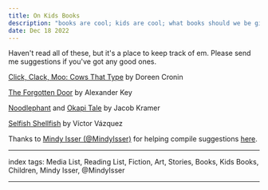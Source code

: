 ```yaml
---
title: On Kids Books
description: "books are cool; kids are cool; what books should we be giving to kids to learn from?"
date: Dec 18 2022
---
```


Haven't read all of these, but it's a place to keep track of em. Please send me suggestions if you've got any good ones.

[Click, Clack, Moo: Cows That Type](https://www.goodreads.com/book/show/766955.Click_Clack_Moo) by Doreen Cronin

[The Forgotten Door](https://www.goodreads.com/en/book/show/409320.The_Forgotten_Door) by Alexander Key

[Noodlephant](https://www.goodreads.com/book/show/40510934-noodlephant) and [Okapi Tale](https://www.goodreads.com/book/show/53348129-okapi-tale) by Jacob Kramer

[Selfish Shellfish](https://www.goodreads.com/book/show/33348194-selfish-shellfish) by Víctor Vázquez

Thanks to [Mindy Isser (@MindyIsser)](https://twitter.com/mindyisser) for helping compile suggestions [here](https://twitter.com/mindyisser/status/1562838423375052806).


---

index tags: Media List, Reading List, Fiction, Art, Stories, Books, Kids Books, Children, Mindy Isser, @MindyIsser

---
